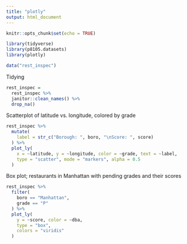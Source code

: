 ```yaml
---
title: "plotly"
output: html_document
---
```


```r
knitr::opts_chunk$set(echo = TRUE)

library(tidyverse)
library(p8105.datasets)
library(plotly)

data("rest_inspec")
```

Tidying

```r
rest_inspec =
  rest_inspec %>% 
  janitor::clean_names() %>%
  drop_na()
```

Scatterplot of latitude vs. longitude, colored by grade

```r
rest_inspec %>%
  mutate(
    label = str_c("Borough: ", boro, "\nScore: ", score)
  ) %>% 
  plot_ly(
    x = ~latitude, y = ~longitude, color = ~grade, text = ~label,
    type = "scatter", mode = "markers", alpha = 0.5
  )
```

Box plot; restaurants in Manhattan with pending grades and their scores

```r
rest_inspec %>%
  filter(
    boro == "Manhattan",
    grade == "P"
  ) %>% 
  plot_ly(
    y = ~score, color = ~dba,
    type = "box",
    colors = "viridis"
  )
```
